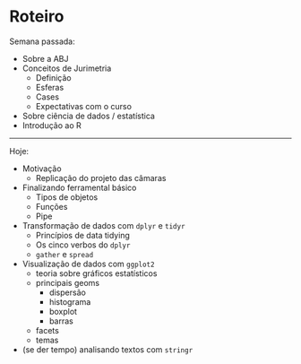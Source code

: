 # Roteiro

Semana passada:

- Sobre a ABJ
- Conceitos de Jurimetria
    - Definição
    - Esferas
    - Cases
    - Expectativas com o curso
- Sobre ciência de dados / estatística
- Introdução ao R

--------------------------------------------------

Hoje:

- Motivação
    - Replicação do projeto das câmaras
- Finalizando ferramental básico
    - Tipos de objetos
    - Funções
    - Pipe
- Transformação de dados com `dplyr` e `tidyr`
    - Princípios de data tidying
    - Os cinco verbos do `dplyr`
    - `gather` e `spread`
- Visualização de dados com `ggplot2`
    - teoria sobre gráficos estatísticos
    - principais geoms
        - dispersão
        - histograma
        - boxplot
        - barras
    - facets
    - temas
- (se der tempo) analisando textos com `stringr`
